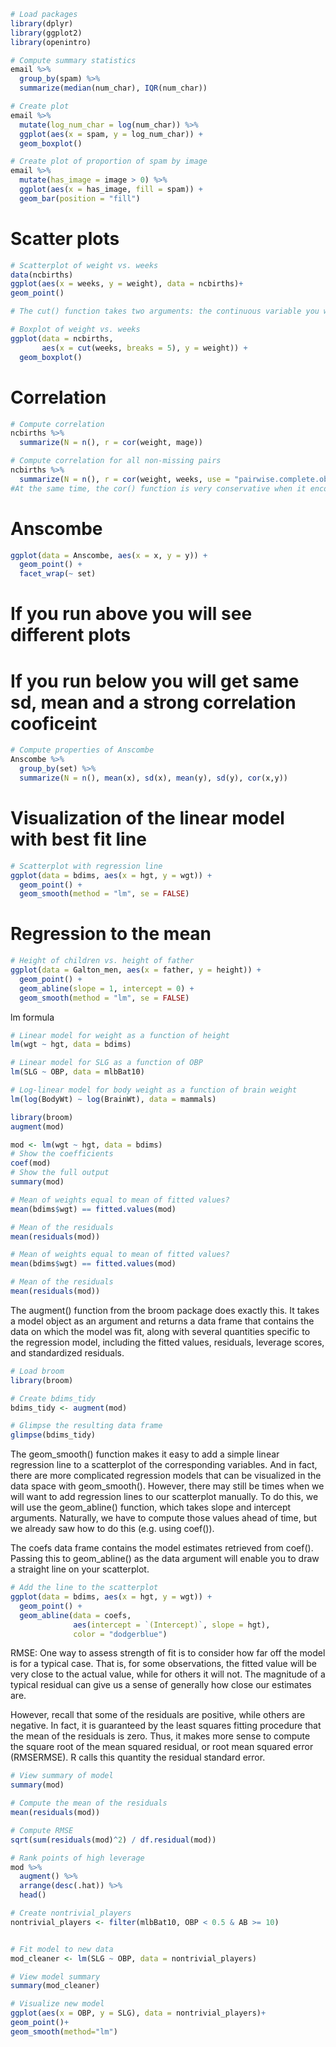 
```r
# Load packages
library(dplyr)
library(ggplot2)
library(openintro)

# Compute summary statistics
email %>%
  group_by(spam) %>%
  summarize(median(num_char), IQR(num_char))
```

```r
# Create plot
email %>%
  mutate(log_num_char = log(num_char)) %>%
  ggplot(aes(x = spam, y = log_num_char)) +
  geom_boxplot()
```

```r
# Create plot of proportion of spam by image
email %>%
  mutate(has_image = image > 0) %>%
  ggplot(aes(x = has_image, fill = spam)) +
  geom_bar(position = "fill")
```


# Scatter plots
```r
# Scatterplot of weight vs. weeks
data(ncbirths)
ggplot(aes(x = weeks, y = weight), data = ncbirths)+
geom_point()

# The cut() function takes two arguments: the continuous variable you want to discretize and the number of breaks that you want to make in that continuous variable in order to discretize it.

# Boxplot of weight vs. weeks
ggplot(data = ncbirths, 
       aes(x = cut(weeks, breaks = 5), y = weight)) + 
  geom_boxplot()

```

# Correlation
```r
# Compute correlation
ncbirths %>%
  summarize(N = n(), r = cor(weight, mage))

# Compute correlation for all non-missing pairs
ncbirths %>%
  summarize(N = n(), r = cor(weight, weeks, use = "pairwise.complete.obs"))
#At the same time, the cor() function is very conservative when it encounters missing data (e.g. NAs). The use argument allows you to override the default behavior of returning NA whenever any of the values encountered is NA. Setting the use argument to "pairwise.complete.obs" allows cor() to compute the correlation coefficient for those observations where the values of x and y are both not missing.
```

# Anscombe 
```r
ggplot(data = Anscombe, aes(x = x, y = y)) +
  geom_point() +
  facet_wrap(~ set)
```

# If you run above you will see different plots
# If you run below you will get same sd, mean and a strong correlation cooficeint
```r
# Compute properties of Anscombe
Anscombe %>%
  group_by(set) %>%
  summarize(N = n(), mean(x), sd(x), mean(y), sd(y), cor(x,y))
```

# Visualization of the linear model with best fit line
```r
# Scatterplot with regression line
ggplot(data = bdims, aes(x = hgt, y = wgt)) + 
  geom_point() + 
  geom_smooth(method = "lm", se = FALSE)
```

# Regression to the mean
```r
# Height of children vs. height of father
ggplot(data = Galton_men, aes(x = father, y = height)) +
  geom_point() + 
  geom_abline(slope = 1, intercept = 0) + 
  geom_smooth(method = "lm", se = FALSE)
```

lm formula
```r
# Linear model for weight as a function of height
lm(wgt ~ hgt, data = bdims)

# Linear model for SLG as a function of OBP
lm(SLG ~ OBP, data = mlbBat10)

# Log-linear model for body weight as a function of brain weight
lm(log(BodyWt) ~ log(BrainWt), data = mammals)
```

```r
library(broom)
augment(mod)
```

```r
mod <- lm(wgt ~ hgt, data = bdims)
# Show the coefficients
coef(mod)
# Show the full output
summary(mod)

# Mean of weights equal to mean of fitted values?
mean(bdims$wgt) == fitted.values(mod)

# Mean of the residuals
mean(residuals(mod))

# Mean of weights equal to mean of fitted values?
mean(bdims$wgt) == fitted.values(mod)

# Mean of the residuals
mean(residuals(mod))

```

The augment() function from the broom package does exactly this. It takes a model object as an argument and returns a data frame that contains the data on which the model was fit, along with several quantities specific to the regression model, including the fitted values, residuals, leverage scores, and standardized residuals.
```r
# Load broom
library(broom)

# Create bdims_tidy
bdims_tidy <- augment(mod)

# Glimpse the resulting data frame
glimpse(bdims_tidy)
```


The geom_smooth() function makes it easy to add a simple linear regression line to a scatterplot of the corresponding variables. And in fact, there are more complicated regression models that can be visualized in the data space with geom_smooth(). However, there may still be times when we will want to add regression lines to our scatterplot manually. To do this, we will use the geom_abline() function, which takes slope and intercept arguments. Naturally, we have to compute those values ahead of time, but we already saw how to do this (e.g. using coef()).

The coefs data frame contains the model estimates retrieved from coef(). Passing this to geom_abline() as the data argument will enable you to draw a straight line on your scatterplot.
```r
# Add the line to the scatterplot
ggplot(data = bdims, aes(x = hgt, y = wgt)) + 
  geom_point() + 
  geom_abline(data = coefs, 
              aes(intercept = `(Intercept)`, slope = hgt),  
              color = "dodgerblue")
```

RMSE:
One way to assess strength of fit is to consider how far off the model is for a typical case. That is, for some observations, the fitted value will be very close to the actual value, while for others it will not. The magnitude of a typical residual can give us a sense of generally how close our estimates are.

However, recall that some of the residuals are positive, while others are negative. In fact, it is guaranteed by the least squares fitting procedure that the mean of the residuals is zero. Thus, it makes more sense to compute the square root of the mean squared residual, or root mean squared error (RMSERMSE). R calls this quantity the residual standard error.

```r
# View summary of model
summary(mod)

# Compute the mean of the residuals
mean(residuals(mod))

# Compute RMSE
sqrt(sum(residuals(mod)^2) / df.residual(mod))
```


```r
# Rank points of high leverage
mod %>%
  augment() %>%
  arrange(desc(.hat)) %>%
  head()
```


```r
# Create nontrivial_players
nontrivial_players <- filter(mlbBat10, OBP < 0.5 & AB >= 10)


# Fit model to new data
mod_cleaner <- lm(SLG ~ OBP, data = nontrivial_players)

# View model summary
summary(mod_cleaner)

# Visualize new model
ggplot(aes(x = OBP, y = SLG), data = nontrivial_players)+
geom_point()+
geom_smooth(method="lm")
```

